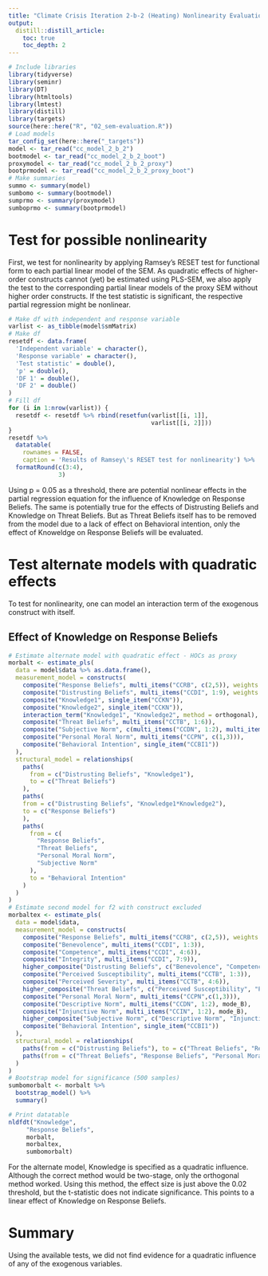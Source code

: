 ```yaml
---
title: "Climate Crisis Iteration 2-b-2 (Heating) Nonlinearity Evaluation"
output:
  distill::distill_article:
    toc: true
    toc_depth: 2
---
```


```r
# Include libraries
library(tidyverse)
library(seminr)
library(DT)
library(htmltools)
library(lmtest)
library(distill)
library(targets)
source(here::here("R", "02_sem-evaluation.R"))
# Load models
tar_config_set(here::here("_targets"))
model <- tar_read("cc_model_2_b_2")
bootmodel <- tar_read("cc_model_2_b_2_boot")
proxymodel <- tar_read("cc_model_2_b_2_proxy")
bootprmodel <- tar_read("cc_model_2_b_2_proxy_boot")
# Make summaries
summo <- summary(model)
sumbomo <- summary(bootmodel)
sumprmo <- summary(proxymodel)
sumboprmo <- summary(bootprmodel)
```

# Test for possible nonlinearity

First, we test for nonlinearity by applying Ramsey's RESET test for functional form to each partial linear model of the SEM.
As quadratic effects of higher-order constructs cannot (yet) be estimated using PLS-SEM, we also apply the test to the corresponding partial linear models of the proxy SEM without higher order constructs.
If the test statistic is significant, the respective partial regression might be nonlinear.

```r
# Make df with independent and response variable
varlist <- as_tibble(model$smMatrix)
# Make df
resetdf <- data.frame(
  'Independent variable' = character(),
  'Response variable' = character(),
  'Test statistic' = double(),
  'p' = double(),
  'DF 1' = double(),
  'DF 2' = double()
)
# Fill df
for (i in 1:nrow(varlist)) {
  resetdf <- resetdf %>% rbind(resetfun(varlist[[i, 1]],
                                        varlist[[i, 2]]))
}
resetdf %>%
  datatable(
    rownames = FALSE,
    caption = 'Results of Ramsey\'s RESET test for nonlinearity') %>%
  formatRound(c(3:4),
              3)
```
Using p = 0.05 as a threshold, there are potential nonlinear effects in the partial regression equation for the influence of Knowledge on Response Beliefs.
The same is potentially true for the effects of Distrusting Beliefs and Knowledge on Threat Beliefs.
But as Threat Beliefs itself has to be removed from the model due to a lack of effect on Behavioral intention, only the effect of Knoweldge on Response Beliefs will be evaluated.

# Test alternate models with quadratic effects
To test for nonlinearity, one can model an interaction term of the exogenous construct with itself.

## Effect of Knowledge on Response Beliefs
```r
# Estimate alternate model with quadratic effect - HOCs as proxy
morbalt <- estimate_pls(
  data = model$data %>% as.data.frame(),
  measurement_model = constructs(
    composite("Response Beliefs", multi_items("CCRB", c(2,5)), weights = mode_B),
    composite("Distrusting Beliefs", multi_items("CCDI", 1:9), weights = mode_B),
    composite("Knowledge1", single_item("CCKN")),
    composite("Knowledge2", single_item("CCKN")),
    interaction_term("Knowledge1", "Knowledge2", method = orthogonal),
    composite("Threat Beliefs", multi_items("CCTB", 1:6)),
    composite("Subjective Norm", c(multi_items("CCDN", 1:2), multi_items("CCIN",1:2))),
    composite("Personal Moral Norm", multi_items("CCPN", c(1,3))),
    composite("Behavioral Intention", single_item("CCBI1"))
  ),
  structural_model = relationships(
    paths(
      from = c("Distrusting Beliefs", "Knowledge1"),
      to = c("Threat Beliefs")
    ),
    paths(
    from = c("Distrusting Beliefs", "Knowledge1*Knowledge2"),
    to = c("Response Beliefs")
    ),
    paths(
      from = c(
        "Response Beliefs",
        "Threat Beliefs",
        "Personal Moral Norm",
        "Subjective Norm"
      ),
      to = "Behavioral Intention"
    )
  )
)
# Estimate second model for f2 with construct excluded
morbaltex <- estimate_pls(
  data = model$data,
  measurement_model = constructs(
    composite("Response Beliefs", multi_items("CCRB", c(2,5)), weights = mode_B),
    composite("Benevolence", multi_items("CCDI", 1:3)),
    composite("Competence", multi_items("CCDI", 4:6)),
    composite("Integrity", multi_items("CCDI", 7:9)),
    higher_composite("Distrusting Beliefs", c("Benevolence", "Competence", "Integrity"), weights = mode_B),
    composite("Perceived Susceptibility", multi_items("CCTB", 1:3)),
    composite("Perceived Severity", multi_items("CCTB", 4:6)),
    higher_composite("Threat Beliefs", c("Perceived Susceptibility", "Perceived Severity"), weights = mode_B),
    composite("Personal Moral Norm", multi_items("CCPN",c(1,3))),
    composite("Descriptive Norm", multi_items("CCDN", 1:2), mode_B),
    composite("Injunctive Norm", multi_items("CCIN", 1:2), mode_B),
    higher_composite("Subjective Norm", c("Descriptive Norm", "Injunctive Norm"), weights = mode_B),
    composite("Behavioral Intention", single_item("CCBI1"))
  ),
  structural_model = relationships(
    paths(from = c("Distrusting Beliefs"), to = c("Threat Beliefs", "Response Beliefs")),
    paths(from = c("Threat Beliefs", "Response Beliefs", "Personal Moral Norm", "Subjective Norm"), to = "Behavioral Intention")
  )
)
# Bootstrap model for significance (500 samples)
sumbomorbalt <- morbalt %>%
  bootstrap_model() %>%
  summary()
```
```r
# Print datatable
nldfdt("Knowledge",
     "Response Beliefs",
     morbalt,
     morbaltex,
     sumbomorbalt)
```

For the alternate model, Knowledge is specified as a quadratic influence.
Although the correct method would be two-stage, only the orthogonal method worked.
Using this method, the effect size is just above the 0.02 threshold, but the t-statistic does not indicate significance.
This points to a linear effect of Knowledge on Response Beliefs.


# Summary
Using the available tests, we did not find evidence for a quadratic influence of any of the exogenous variables.
